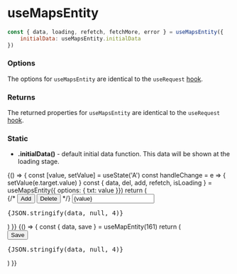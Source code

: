 
<Meta title="Entities/Maps"/>

# useMapsEntity

```js
const { data, loading, refetch, fetchMore, error } = useMapsEntity({
    initialData: useMapsEntity.initialData
})
```

### Options

The options for `useMapsEntity` are identical to the `useRequest` [hook](/?path=/docs/hooks-useRequest--page).

### Returns

The returned properties for `useMapsEntity` are identical to the `useRequest` [hook](/?path=/docs/hooks-useRequest--page).

### Static

* **.initialData()** - default initial data function. This data will be shown at the loading stage.

<Canvas>
    <Story name="Default">
        {() => {
            const [value, setValue] = useState('A')
            const handleChange = e => {
                setValue(e.target.value)
            }
            const { data, del, add, refetch, isLoading } = useMapsEntity({ options: { txt: value }})
            return (
                <div>
                    {/* <button type="button" onClick={handleAdd}>Add</button>
                    <button type="button" onClick={handleDelete}>Delete</button> */}
                    <input value={value} onChange={handleChange} />
                    <pre>{JSON.stringify(data, null, 4)}</pre>
                </div>
            )
        }}
    </Story>
</Canvas>

<Canvas>
    <Story name="One">
        {() => {
            const { data, save } = useMapEntity(161)
            return (
                <div>
                    <button type="button" onClick={handleSave}>Save</button>
                    <pre>{JSON.stringify(data, null, 4)}</pre>
                </div>
            )
        }}
    </Story>
</Canvas>